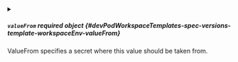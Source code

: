 

<PartialValue />



<details className="config-field" data-expandable="true">
<summary>

##### `valueFrom` <span className="config-field-required" data-required="false">required</span> <span className="config-field-type">object</span> <span className="config-field-default"></span> <span className="config-field-enum"></span> {#devPodWorkspaceTemplates-spec-versions-template-workspaceEnv-valueFrom}

ValueFrom specifies a secret where this value should be taken from.

</summary>

<PartialValueFromreference />


</details>
